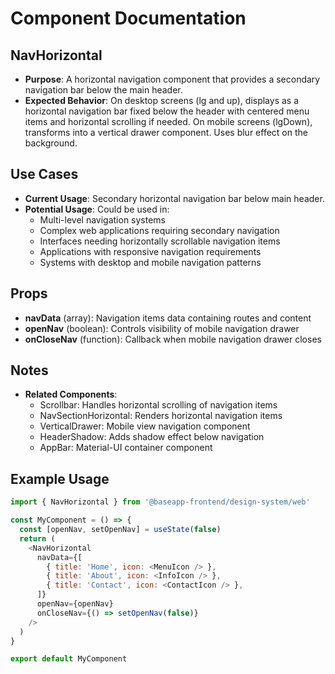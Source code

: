 
<Meta title="@baseapp-frontend | components/Navigation/NavHorizontal" />

# Component Documentation

## NavHorizontal

- **Purpose**: A horizontal navigation component that provides a secondary navigation bar below the main header.
- **Expected Behavior**: On desktop screens (lg and up), displays as a horizontal navigation bar fixed below the header with centered menu items and horizontal scrolling if needed. On mobile screens (lgDown), transforms into a vertical drawer component. Uses blur effect on the background.

## Use Cases

- **Current Usage**: Secondary horizontal navigation bar below main header.
- **Potential Usage**: Could be used in:
  - Multi-level navigation systems
  - Complex web applications requiring secondary navigation
  - Interfaces needing horizontally scrollable navigation items
  - Applications with responsive navigation requirements
  - Systems with desktop and mobile navigation patterns

## Props

- **navData** (array): Navigation items data containing routes and content
- **openNav** (boolean): Controls visibility of mobile navigation drawer
- **onCloseNav** (function): Callback when mobile navigation drawer closes

## Notes

- **Related Components**:
  - Scrollbar: Handles horizontal scrolling of navigation items
  - NavSectionHorizontal: Renders horizontal navigation items
  - VerticalDrawer: Mobile view navigation component
  - HeaderShadow: Adds shadow effect below navigation
  - AppBar: Material-UI container component

## Example Usage

```javascript
import { NavHorizontal } from '@baseapp-frontend/design-system/web'

const MyComponent = () => {
  const [openNav, setOpenNav] = useState(false)
  return (
    <NavHorizontal
      navData={[
        { title: 'Home', icon: <MenuIcon /> },
        { title: 'About', icon: <InfoIcon /> },
        { title: 'Contact', icon: <ContactIcon /> },
      ]}
      openNav={openNav}
      onCloseNav={() => setOpenNav(false)}
    />
  )
}

export default MyComponent
```
